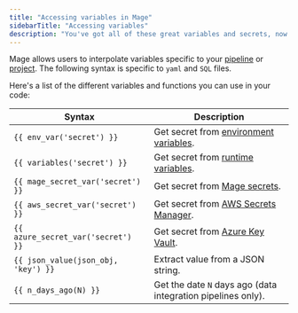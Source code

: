 ```yaml
---
title: "Accessing variables in Mage"
sidebarTitle: "Accessing variables"
description: "You've got all of these great variables and secrets, now let's put them to use. Learn how to access them in your code. 🦸🏻‍♂️"
---
```


Mage allows users to interpolate variables specific to your [pipeline](/getting-started/runtime-variable) or [project](/development/variables/environment-variables). The following syntax is specific to `yaml` and `SQL` files.

Here's a list of the different variables and functions you can use in your code:

| Syntax                              | Description                                                                           |
| ----------------------------------- | ------------------------------------------------------------------------------------- |
| `{{ env_var('secret') }}`           | Get secret from [environment variables](development/variables/environment-variables). |
| `{{ variables('secret') }}`         | Get secret from [runtime variables](getting-started/runtime-variable).                |
| `{{ mage_secret_var('secret') }}`   | Get secret from [Mage secrets](development/variables/secrets).                        |
| `{{ aws_secret_var('secret') }}`    | Get secret from [AWS Secrets Manager](production/deploying-to-cloud/secrets/AWS).     |
| `{{ azure_secret_var('secret') }}`  | Get secret from [Azure Key Vault](production/deploying-to-cloud/secrets/Azure).       |
| `{{ json_value(json_obj, 'key') }}` | Extract value from a JSON string.                                                     |
| `{{ n_days_ago(N) }}`               | Get the date `N` days ago (data integration pipelines only).                          |
